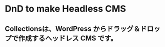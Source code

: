 <h1 style={{ textAlign: 'center', fontSize: '60px', marginTop: '100px', fontWeight: 'bold' }}>
  DnD to make Headless CMS
</h1>

<h2
  style={{
    textAlign: 'center',
    color: '#888',
    fontSize: '24px',
    marginTop: '60px',
  }}
>
  <span>Collectionsは、WordPress からドラッグ＆ドロップで作成するヘッドレス CMS です。</span>
</h2>

